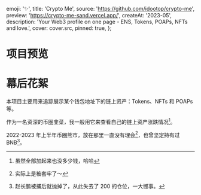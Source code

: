 
  emoji: '✨',
  title: 'Crypto Me',
  source: 'https://github.com/idootop/crypto-me',
  preview: 'https://crypto-me-sand.vercel.app/',
  createAt: '2023-05',
  description:
    'Your Web3 profile on one page - ENS, Tokens, POAPs, NFTs and love.',
  cover: cover.src,
  pinned: true,
};

# 项目预览


<BaseImage src={demo.src} alt="del-wang.eth" />

# 幕后花絮

本项目主要用来追踪展示某个钱包地址下的链上资产：Tokens、NFTs 和 POAPs 等。

作为一名资深的币圈韭菜，我一般用它来查看自己的链上资产涨跌情况[^1]。

2022-2023 年上半年币圈熊市，放在那里一直没有理会[^2]，也曾坚定持有过 BNB[^3]。

[^1]: 虽然全部加起来也没多少钱，哈哈
[^2]: 实际上是被套牢了～
[^3]: 赵长鹏被捕后就抛掉了，从此失去了 200 的仓位，一大憾事。

